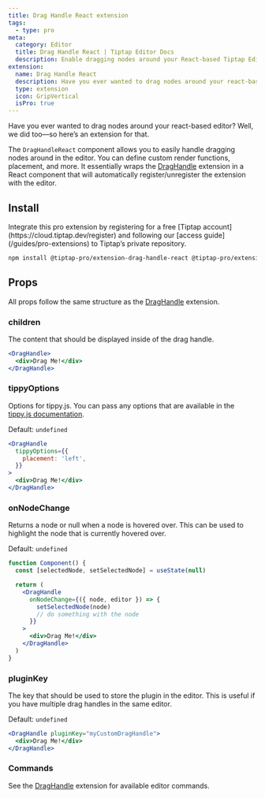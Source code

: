 ```yaml
---
title: Drag Handle React extension
tags:
  - type: pro
meta:
  category: Editor
  title: Drag Handle React | Tiptap Editor Docs
  description: Enable dragging nodes around your React-based Tiptap Editor with the Drag Handle React Extension. Learn how to set it up here in the Docs!
extension:
  name: Drag Handle React
  description: Have you ever wanted to drag nodes around your react-based editor? Well, we did too.
  type: extension
  icon: GripVertical
  isPro: true
---
```



Have you ever wanted to drag nodes around your react-based editor? Well, we did too—so here’s an extension for that.

The `DragHandleReact` component allows you to easily handle dragging nodes around in the editor. You can define custom render functions, placement, and more.
It essentially wraps the [DragHandle](/editor/extensions/functionality/drag-handle) extension in a React component that will automatically register/unregister the extension with the editor.

<CodeDemo isPro path="/Extensions/DragHandle/" />

## Install

<Callout title="Set up access to Tiptap's private repository" variant="info">
  Integrate this pro extension by registering for a free [Tiptap
  account](https://cloud.tiptap.dev/register) and following our [access
  guide](/guides/pro-extensions) to Tiptap’s private repository.
</Callout>

```bash
npm install @tiptap-pro/extension-drag-handle-react @tiptap-pro/extension-drag-handle @tiptap-pro/extension-node-range @tiptap/extension-collaboration y-prosemirror yjs y-protocols
```

## Props

All props follow the same structure as the [DragHandle](/editor/extensions/functionality/drag-handle) extension.

### children

The content that should be displayed inside of the drag handle.

```jsx
<DragHandle>
  <div>Drag Me!</div>
</DragHandle>
```

### tippyOptions

Options for tippy.js. You can pass any options that are available in the [tippy.js documentation](https://atomiks.github.io/tippyjs/v6/all-props/).

Default: `undefined`

```jsx
<DragHandle
  tippyOptions={{
    placement: 'left',
  }}
>
  <div>Drag Me!</div>
</DragHandle>
```

### onNodeChange

Returns a node or null when a node is hovered over. This can be used to highlight the node that is currently hovered over.

Default: `undefined`

```jsx
function Component() {
  const [selectedNode, setSelectedNode] = useState(null)

  return (
    <DragHandle
      onNodeChange={({ node, editor }) => {
        setSelectedNode(node)
        // do something with the node
      }}
    >
      <div>Drag Me!</div>
    </DragHandle>
  )
}
```

### pluginKey

The key that should be used to store the plugin in the editor. This is useful if you have multiple drag handles in the same editor.

Default: `undefined`

```jsx
<DragHandle pluginKey="myCustomDragHandle">
  <div>Drag Me!</div>
</DragHandle>
```

### Commands

See the [DragHandle](/editor/extensions/functionality/drag-handle) extension for available editor commands.
